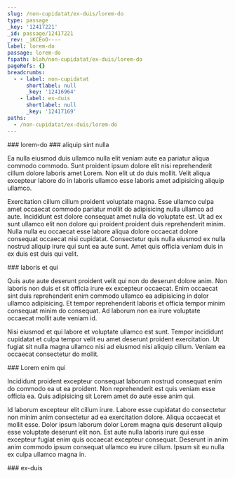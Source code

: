 ```yaml
---
slug: /non-cupidatat/ex-duis/lorem-do
type: passage
_key: '12417221'
_id: passage/12417221
_rev: _iKCEoO----
label: lorem-do
passage: lorem-do
fspath: blah/non-cupidatat/ex-duis/lorem-do
pageRefs: {}
breadcrumbs:
  - - label: non-cupidatat
      shortlabel: null
      _key: '12416964'
    - label: ex-duis
      shortlabel: null
      _key: '12417169'
paths:
  - /non-cupidatat/ex-duis/lorem-do
---
```


<NuggetArea>
<Passage slug="/non-cupidatat/ex-duis/lorem-do" type="passage" _key="12417221" _id="passage/12417221" _rev="_iKCEoO----" label="lorem-do" passage="lorem-do" fspath="blah/non-cupidatat/ex-duis/lorem-do" paths="/non-cupidatat/ex-duis/lorem-do">
<NuggetBody>
### lorem-do

</NuggetBody>
<Breadcrumbs>
<Crumbs>
<Crumb _key="12416964" label="non-cupidatat" /><Crumb _key="12417169" label="ex-duis" />
</Crumbs>
</Breadcrumbs>
</Passage>

<NuggetsInbound>
</NuggetsInbound>
<NuggetsOutbound>
<Nugget direction="outbound" type="nugget" _key="f6ec06e0-0d80-4617-bcc1-96bba5813498" _id="nugget/f6ec06e0-0d80-4617-bcc1-96bba5813498" _rev="_iKCEoO---_" fspath="blah/non-cupidatat/ex-duis/lorem-do/aliquip-sint-nulla.md" label="aliquip sint nulla" paths="/non-cupidatat/ex-duis/lorem-do/aliquip-sint-nulla" slug="/non-cupidatat/ex-duis/lorem-do/aliquip-sint-nulla">
<NuggetBody>
### aliquip sint nulla

Ea nulla eiusmod duis ullamco nulla elit veniam aute ea pariatur aliqua commodo commodo. Sunt proident ipsum dolore elit nisi reprehenderit cillum dolore laboris amet Lorem. Non elit ut do duis mollit. Velit aliqua excepteur labore do in laboris ullamco esse laboris amet adipisicing aliquip ullamco.

Exercitation cillum cillum proident voluptate magna. Esse ullamco culpa amet occaecat commodo pariatur mollit do adipisicing nulla ullamco ad aute. Incididunt est dolore consequat amet nulla do voluptate est. Ut ad ex sunt ullamco elit non dolore qui proident proident duis reprehenderit minim. Nulla nulla eu occaecat esse labore aliqua dolore occaecat dolore consequat occaecat nisi cupidatat. Consectetur quis nulla eiusmod ex nulla nostrud aliquip irure qui sunt ea aute sunt. Amet quis officia veniam duis in ex duis est duis qui velit.

</NuggetBody>
</Nugget>

<Nugget direction="outbound" type="nugget" _key="d61ab882-2c90-4fa7-85f0-3625655609f7" _id="nugget/d61ab882-2c90-4fa7-85f0-3625655609f7" _rev="_iKCEoO---A" fspath="blah/non-cupidatat/ex-duis/lorem-do/laboris-et-qui.md" label="laboris et qui" paths="/non-cupidatat/ex-duis/lorem-do/laboris-et-qui" slug="/non-cupidatat/ex-duis/lorem-do/laboris-et-qui">
<NuggetBody>
### laboris et qui

Quis aute aute deserunt proident velit qui non do deserunt dolore anim. Non laboris non duis et sit officia irure ex excepteur occaecat. Enim occaecat sint duis reprehenderit enim commodo ullamco ea adipisicing in dolor ullamco adipisicing. Et tempor reprehenderit laboris et officia tempor minim consequat minim do consequat. Ad laborum non ea irure voluptate occaecat mollit aute veniam id.

Nisi eiusmod et qui labore et voluptate ullamco est sunt. Tempor incididunt cupidatat et culpa tempor velit eu amet deserunt proident exercitation. Ut fugiat sit nulla magna ullamco nisi ad eiusmod nisi aliquip cillum. Veniam ea occaecat consectetur do mollit.

</NuggetBody>
</Nugget>

<Nugget direction="outbound" type="nugget" _key="de54a40c-1e88-4d49-a99b-9f37c5c1a163" _id="nugget/de54a40c-1e88-4d49-a99b-9f37c5c1a163" _rev="_iKCEoOC--_" fspath="blah/non-cupidatat/ex-duis/lorem-do/lorem-enim-qui.md" label="Lorem enim qui" paths="/non-cupidatat/ex-duis/lorem-do/lorem-enim-qui" slug="/non-cupidatat/ex-duis/lorem-do/lorem-enim-qui">
<NuggetBody>
### Lorem enim qui

Incididunt proident excepteur consequat laborum nostrud consequat enim do commodo ea ut ea proident. Non reprehenderit est quis veniam esse officia ea. Quis adipisicing sit Lorem amet do aute esse anim qui.

Id laborum excepteur elit cillum irure. Labore esse cupidatat do consectetur non minim anim consectetur ad ea exercitation dolore. Aliqua occaecat et mollit esse. Dolor ipsum laborum dolor Lorem magna quis deserunt aliquip esse voluptate deserunt elit non. Est aute nulla laboris irure qui esse excepteur fugiat enim quis occaecat excepteur consequat. Deserunt in anim anim commodo ipsum consequat ullamco eu irure cillum. Ipsum sit eu nulla ex culpa ullamco magna in.

</NuggetBody>
</Nugget>

</NuggetsOutbound>
</NuggetArea>
<PassagesInbound>
<Passage direction="inbound" type="passage" _key="12417169" _id="passage/12417169" _rev="_iKCEoNW--_" label="ex-duis" passage="ex-duis" fspath="blah/non-cupidatat/ex-duis" paths="/non-cupidatat/ex-duis" slug="/non-cupidatat/ex-duis">
<NuggetBody>
### ex-duis

</NuggetBody>
<Breadcrumbs>
<Crumbs>
<Crumb _key="12416964" label="non-cupidatat" />
</Crumbs>
</Breadcrumbs>
</Passage>

</PassagesInbound>
<PassagesOutbound>
</PassagesOutbound>